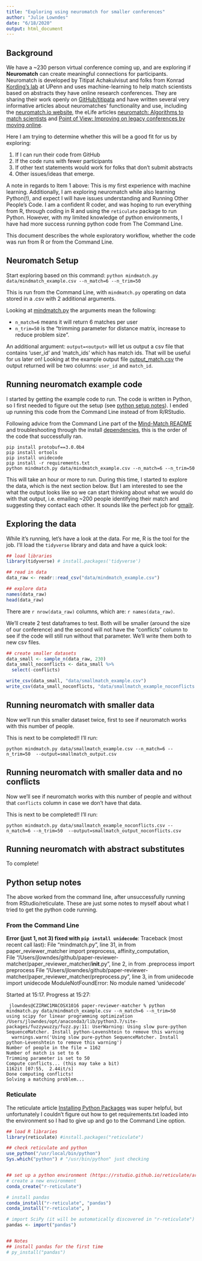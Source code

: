 ```yaml
---
title: "Exploring using neuromatch for smaller conferences"
author: "Julie Lowndes"
date: "6/18/2020"
output: html_document
---
```


## Background

We have a ~230 person virtual conference coming up, and are exploring if **Neuromatch** can create meaningful connections for participants. Neuromatch is developed by Titipat Achakulvisut and folks from Konrad [Kording's lab](https://twitter.com/KordingLab) at UPenn and uses machine-learning to help match scientists based on abstracts they have online research conferences. They are sharing their work openly on [GitHub/titipata](https://github.com/titipata/paper-reviewer-matcher) and have written several very informative articles about neuromatches' functionality and use, including the [neuromatch.io website](https://neuromatch.io/), the eLife articles [neuromatch: Algorithms to match scientists](https://elifesciences.org/labs/5ed408f4/neuromatch-algorithms-to-match-scientists) and [Point of View: Improving on legacy conferences by moving online](https://elifesciences.org/articles/57892). 

Here I am trying to determine whether this will be a good fit for us by exploring:  

1. If I can run their code from GitHub 
1. If the code runs with fewer participants
1. If other text statements would work for folks that don't submit abstracts
1. Other issues/ideas that emerge.

A note in regards to Item 1 above: This is my first experience with machine learning. Additionally, I am exploring neuromatch while also learning Python(!), and expect I will have issues understanding and Running Other People's Code. I am a confident R coder, and was hoping to run everything from R, through coding in R and using the `reticulate` package to run Python. However, with my limited knowledge of python environments, I have had more success running python code from The Command Line. 

This document describes the whole exploratory workflow, whether the code was run from R or from the Command Line.

## Neuromatch Setup

Start exploring based on this command: 
`python mindmatch.py data/mindmatch_example.csv --n_match=6 --n_trim=50`

This is run from the Command Line, with `mindmatch.py` operating on data stored in a .csv with 2 additional arguments.

Looking at [mindmatch.py](https://github.com/titipata/paper-reviewer-matcher/blob/master/mindmatch.py) the arguments mean the following: 

- `n_match=6` means it will return 6 matches per user
- `n_trim=50` is the "trimming parameter for distance matrix, increase to reduce problem size". 

An additional argument: `output=<output>` will let us output a csv file that contains 'user_id' and 'match_ids' which has match ids. That will be useful for us later on! Looking at the example output file [output_match.csv](https://github.com/titipata/paper-reviewer-matcher/blob/master/data/output_match.csv) the output returned will be two columns: `user_id` and `match_id`. 

## Running neuromatch example code

I started by getting the example code to run. The code is written in Python, so I first needed to figure out the setup (see [python setup notes]()). I ended up running this code from the Command Line instead of from R/RStudio.

Following advice from the Command Line part of the [Mind-Match README](https://github.com/jules32/paper-reviewer-matcher#mind-match-command-line) and troubleshooting through the install [dependencies](https://github.com/jules32/paper-reviewer-matcher#dependencies), this is the order of the code that successfully ran. 

```
pip install protobuf==3.0.0b4
pip install ortools
pip install unidecode
pip install -r requirements.txt 
python mindmatch.py data/mindmatch_example.csv --n_match=6 --n_trim=50

```

This will take an hour or more to run. During this time, I started to explore the data, which is the next section below. But I am interested to see the what the output looks like so we can start thinking about what we would do with that output, i.e. emailing ~200 people identifying their match and suggesting they contact each other. It sounds like the perfect job for [gmailr](https://github.com/jennybc/send-email-with-r#how-to-send-a-bunch-of-emails-from-r).

## Exploring the data

While it's running, let's have a look at the data. For me, R is the tool for the job. I'll load the `tidyverse` library and data and have a quick look:

```r

## load libraries
library(tidyverse) # install.packages('tidyverse')

## read in data
data_raw <- readr::read_csv("data/mindmatch_example.csv")

## explore data
names(data_raw)
head(data_raw)

```

There are `r nrow(data_raw)` columns, which are: `r names(data_raw)`. 

We'll create 2 test dataframes to test. Both will be smaller (around the size of our conference) and the second will not have the "conflicts" column to see if the code will still run without that parameter. We'll write them both to new csv files.

```r

## create smaller datasets
data_small <- sample_n(data_raw, 230)
data_small_noconflicts <- data_small %>%
  select(-conflicts)

write_csv(data_small, "data/smallmatch_example.csv")
write_csv(data_small_noconflicts, "data/smallmatch_example_noconflicts.csv")

```

## Running neuromatch with smaller data

Now we'll run this smaller dataset twice, first to see if neuromatch works with this number of people.

This is next to be completed!! I'll run:

```
python mindmatch.py data/smallmatch_example.csv --n_match=6 --n_trim=50  --output=smallmatch_output.csv
```

## Running neuromatch with smaller data and no conflicts

Now we'll see if neuromatch works with this number of people and without that `conflicts` column in case we don't have that data. 

This is next to be completed!! I'll run:

```
python mindmatch.py data/smallmatch_example_noconflicts.csv --n_match=6 --n_trim=50  --output=smallmatch_output_noconflicts.csv
```

## Running neuromatch with abstract substitutes

To complete!


## Python setup notes

The above worked from the command line, after unsuccessfully running from RStudio/reticulate. These are just some notes to myself about what I tried to get the python code running.

### From the Command Line


**Error (just 1, not 3) fixed with `pip install unidecode`**: 
Traceback (most recent call last):
  File "mindmatch.py", line 31, in <module>
    from paper_reviewer_matcher import preprocess, affinity_computation, \
  File "/Users/jlowndes/github/paper-reviewer-matcher/paper_reviewer_matcher/__init__.py", line 2, in <module>
    from .preprocess import preprocess
  File "/Users/jlowndes/github/paper-reviewer-matcher/paper_reviewer_matcher/preprocess.py", line 3, in <module>
    from unidecode import unidecode
ModuleNotFoundError: No module named 'unidecode'

Started at 15:17.
Progress at 15:27:

```
 jlowndes@CZIRWC1MACOSX1016 paper-reviewer-matcher % python mindmatch.py data/mindmatch_example.csv --n_match=6 --n_trim=50
using scipy for linear programming optimization
/Users/jlowndes/opt/anaconda3/lib/python3.7/site-packages/fuzzywuzzy/fuzz.py:11: UserWarning: Using slow pure-python SequenceMatcher. Install python-Levenshtein to remove this warning
  warnings.warn('Using slow pure-python SequenceMatcher. Install python-Levenshtein to remove this warning')
Number of people in the file = 1162
Number of match is set to 6
Trimming parameter is set to 50
Compute conflicts... (this may take a bit)
1162it [07:55,  2.44it/s]
Done computing conflicts!
Solving a matching problem...
```


### Reticulate
The reticulate article [Installing Python Packages](https://rstudio.github.io/reticulate/articles/python_packages.html#overview-1) was super helpful, but unfortunately I couldn't figure out how to get requirements.txt loaded into the environment so I had to give up and go to the Command Line option.

```r

## load R libraries
library(reticulate) #install.packages("reticulate")

## check reticulate and python
use_python("/usr/local/bin/python")
Sys.which("python") # "/usr/bin/python" just checking


## set up a python environment (https://rstudio.github.io/reticulate/articles/python_packages.html)
# create a new environment 
conda_create("r-reticulate")

# install pandas
conda_install("r-reticulate", "pandas")
conda_install("r-reticulate", )

# import SciPy (it will be automatically discovered in "r-reticulate")
pandas <- import("pandas")


## Notes
## install pandas for the first time
# py_install("pandas")

```



